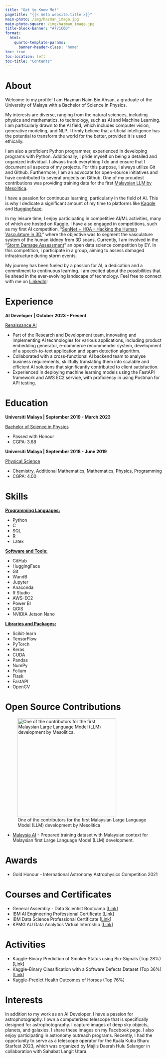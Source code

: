 ```yaml
---
title: "Get to Know Me!"
pagetitle: "{{< meta website.title >}}"
main-photo: /img/hazman_image.jpg
main-photo-square: /img/hazman_image.jpg
title-block-banner: "#771C6D"
format:
  html:
    quarto-template-params:
      banner-header-class: "home"
toc: true
toc-location: left
toc-title: "Contents"
---
```


# About

Welcome to my profile! I am Hazman Naim Bin Ahsan, a graduate of the University of Malaya with a Bachelor of Science in Physics.

My interests are diverse, ranging from the natural sciences, including physics and mathematics, to technology, such as AI and Machine Learning. I am particularly drawn to the AI field, which includes computer vision, generative modeling, and NLP. I firmly believe that artificial intelligence has the potential to transform the world for the better, provided it is used ethically.

I am also a proficient Python programmer, experienced in developing programs with Python. Additionally, I pride myself on being a detailed and organized individual. I always track everything I do and ensure that I document all aspects of my projects. For this purpose, I always utilize Git and Github. Furthermore, I am an advocate for open-source initiatives and have contributed to several projects on Github. One of my proudest contributions was providing training data for the first [Malaysian LLM by Mesolitica](https://github.com/mesolitica/malaysian-dataset).

I have a passion for continuous learning, particularly in the field of AI. This is why I dedicate a significant amount of my time to platforms like [Kaggle](https://www.kaggle.com/) and [HuggingFace](https://huggingface.co/).

In my leisure time, I enjoy participating in competitive AI/ML activities, many of which are hosted on Kaggle. I have also engaged in competitions, such as my first AI competition, "[SenNet + HOA - Hacking the Human Vasculature in 3D](https://www.kaggle.com/competitions/blood-vessel-segmentation)," where the objective was to segment the vasculature system of the human kidney from 3D scans. Currently, I am involved in the "[Storm Damage Assessment](https://challenge.ey.com/challenges)" an open data science competition by EY. In this competition, I participate in a group, aiming to assess damaged infrastructure during storm events.

My journey has been fueled by a passion for AI, a dedication and a commitment to continuous learning. I am excited about the possibilities that lie ahead in the ever-evolving landscape of technology. Feel free to connect with me on [LinkedIn](https://www.linkedin.com/in/hazmannaim/)!

# Experience

**AI Developer \| October 2023 - Present**

[Renaissance AI]{.underline}

-   Part of the Research and Development team, innovating and implementing AI technologies for various applications, including product embedding generator, e-commerce recommender system, development of a speech-to-text application and spam detection algorithm.
-   Collaborated with a cross-functional AI backend team to analyse business requirements, skillfully translating them into scalable and efficient AI solutions that significantly contributed to client satisfaction.
-   Experienced in deploying machine learning models using the FastAPI framework and AWS EC2 service, with proficiency in using Postman for API testing.

# Education

**Universiti Malaya \| September 2019 - March 2023**

[Bachelor of Science in Physics]{.underline}

-   Passed with Honour
-   CGPA: 3.68

**Universiti Malaya \| September 2018 - June 2019**

[Physical Science]{.underline}

-   Chemistry, Additional Mathematics, Mathematics, Physics, Programming
-   CGPA: 4.00

# Skills

[**Programming Languages:**]{.underline}

-   Python
-   C
-   SQL
-   R
-   Latex

[**Software and Tools:**]{.underline}

- GitHub
- HuggingFace
- Git
- WandB
- Jupyter
- Anaconda
- R Studio
- AWS-EC2
- Power BI
- QGIS
- NVIDIA Jetson Nano

[**Libraries and Packages:**]{.underline}

- Scikit-learn
- TensorFlow
- PyTorch
- Keras
- CUDA
- Pandas
- NumPy
- Folium
- Flask
- FastAPI
- OpenCV

# Open Source Contributions

![One of the contributors for the first Malaysian Large Language Model (LLM) development by Mesolitica.](img/contirbution_llm.jpg){fig-align="center" width="316"}

-   [Malaysia AI](https://github.com/mesolitica/malaysian-dataset) - Prepared training dataset with Malaysian context for Malaysian first Large Language Model (LLM) development.

# Awards

-   Gold Honour - International Astronomy Astrophysics Competition 2021

# Courses and Certificates

-   General Assembly - Data Scientist Bootcamp \[[Link](https://github.com/HazmanNaim/General-Assembly-Data-Analytics-and-Data-Science)\]
-   IBM AI Engineering Professional Certificate \[[Link](https://github.com/HazmanNaim/IBM-AI-Engineering-Professional-Certificate)\]
-   IBM Data Science Professional Certificate \[[Link](https://github.com/HazmanNaim/IBM-Data-Science-Professional-Certificate)\]
-   KPMG AU Data Analytics Virtual Internship \[[Link](https://github.com/HazmanNaim/kpmg-virtual-internship)\]

# Activities

-   Kaggle-Binary Prediction of Smoker Status using Bio-Signals (Top 28%) \[[Link](https://www.kaggle.com/code/hazmannaim/binary-classification-weighted-ensemble-top-28)\]
-   Kaggle-Binary Classification with a Software Defects Dataset (Top 36%) \[[Link](https://www.kaggle.com/code/hazmannaim/software-defect-prediction-simple-ml-ensemble)\]
-   Kaggle-Predict Health Outcomes of Horses (Top 76%)

# Interests

In addition to my work as an AI Developer, I have a passion for astrophotography. I own a computerized telescope that is specifically designed for astrophotography. I capture images of deep sky objects, planets, and galaxies. I share these images on my Facebook page. I also enjoy participating in astronomy outreach programs. Recently, I had the opportunity to serve as a telescope operator for the Kuala Kubu Bharu Starfest 2023, which was organized by Majlis Daerah Hulu Selangor in collaboration with Sahabat Langit Utara.